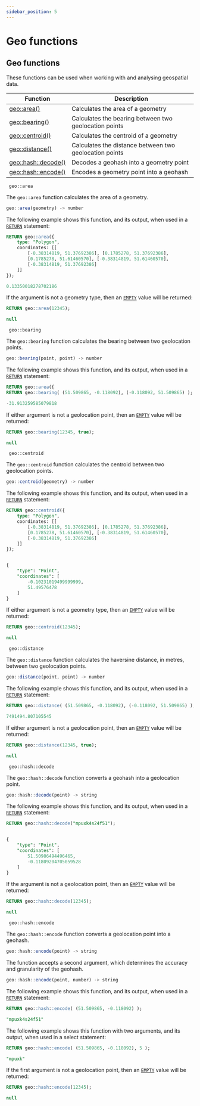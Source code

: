 ```yaml
---
sidebar_position: 5
---
```


# Geo functions

## Geo functions

These functions can be used when working with and analysing geospatial data.

<table>
<thead>
  <tr>
    <th>Function</th>
    <th>Description</th>
  </tr>
</thead>
<tbody>
  <tr>
    <td><a href="/docs/SurrealQL/functions/geo#area">geo::area()</a></td>
    <td>Calculates the area of a geometry</td>
  </tr>
  <tr>
    <td><a href="/docs/SurrealQL/functions/geo#bearing">geo::bearing()</a></td>
    <td>Calculates the bearing between two geolocation points</td>
  </tr>
  <tr>
    <td><a href="/docs/SurrealQL/functions/geo#centroid">geo::centroid()</a></td>
    <td>Calculates the centroid of a geometry</td>
  </tr>
  <tr>
    <td><a href="/docs/SurrealQL/functions/geo#distance">geo::distance()</a></td>
    <td>Calculates the distance between two geolocation points</td>
  </tr>
  <tr>
    <td><a href="/docs/SurrealQL/functions/geo#hash-decode">geo::hash::decode()</a></td>
    <td>Decodes a geohash into a geometry point</td>
  </tr>
  <tr>
    <td><a href="/docs/SurrealQL/functions/geo#hash-encode">geo::hash::encode()</a></td>
    <td>Encodes a geometry point into a geohash</td>
  </tr>
</tbody>
</table>

<div className='layout-group'>
<div className='heading'>
    <div id="area" className='code'>
    <code> geo::area </code>
    </div>
</div>

The `geo::area` function calculates the area of a geometry.

```js title="API DEFINITION"
geo::area(geometry) -> number
```
The following example shows this function, and its output, when used in a [`RETURN`](/docs/SurrealQL/statements/return) statement:

```sql
RETURN geo::area({
	type: "Polygon",
	coordinates: [[
		[-0.38314819, 51.37692386], [0.1785278, 51.37692386],
		[0.1785278, 51.61460570], [-0.38314819, 51.61460570],
		[-0.38314819, 51.37692386]
	]]
});

0.13350018278702186
```
If the argument is not a geometry type, then an [`EMPTY`](/docs/SurrealQL/Data_Model/basic_types) value will be returned:

```sql
RETURN geo::area(12345);

null
```
</div>

<div className='layout-group'>
<div className='heading'>
    <div id="bearing" className='code'>
    <code> geo::bearing </code>
    </div>
</div>

The `geo::bearing` function calculates the bearing between two geolocation points.

```js title="API DEFINITION"
geo::bearing(point, point) -> number
```
The following example shows this function, and its output, when used in a [`RETURN`](/docs/SurrealQL/statements/return) statement:

```sql
RETURN geo::area({
RETURN geo::bearing( (51.509865, -0.118092), (-0.118092, 51.509865) );

-31.913259585079818
```
If either argument is not a geolocation point, then an [`EMPTY`](/docs/SurrealQL/Data_Model/basic_types) value will be returned:

```sql
RETURN geo::bearing(12345, true);

null
```
</div>

<div className='layout-group'>
<div className='heading'>
    <div id="centroid" className='code'>
    <code> geo::centroid </code>
    </div>
</div>

The `geo::centroid` function calculates the centroid between two geolocation points.

```js title="API DEFINITION"
geo::centroid(geometry) -> number
```
The following example shows this function, and its output, when used in a [`RETURN`](/docs/SurrealQL/statements/return) statement:

```sql
RETURN geo::centroid({
	type: "Polygon",
	coordinates: [[
		[-0.38314819, 51.37692386], [0.1785278, 51.37692386],
		[0.1785278, 51.61460570], [-0.38314819, 51.61460570],
		[-0.38314819, 51.37692386]
	]]
});


{
	"type": "Point",
	"coordinates": [
		-0.10231019499999999,
		51.49576478
	]
}
```
If either argument is not a geometry type, then an [`EMPTY`](/docs/SurrealQL/Data_Model/basic_types) value will be returned:

```sql
RETURN geo::centroid(12345);

null
```
</div>

<div className='layout-group'>
<div className='heading'>
    <div id="distance" className='code'>
    <code> geo::distance</code>
    </div>
</div>

The `geo::distance` function calculates the haversine distance, in metres, between two geolocation points.

```js title="API DEFINITION"
geo::distance(point, point) -> number
```
The following example shows this function, and its output, when used in a [`RETURN`](/docs/SurrealQL/statements/return) statement:

```sql
RETURN geo::distance( (51.509865, -0.118092), (-0.118092, 51.509865) );

7491494.807105545
```
If either argument is not a geolocation point, then an [`EMPTY`](/docs/SurrealQL/Data_Model/basic_types) value will be returned:

```sql
RETURN geo::distance(12345, true);

null
```
</div>

<div className='layout-group'>
<div className='heading'>
    <div id="hash-decode" className='code'>
    <code> geo::hash::decode</code>
    </div>
</div>

The `geo::hash::decode` function converts a geohash into a geolocation point.

```js title="API DEFINITION"
geo::hash::decode(point) -> string
```
The following example shows this function, and its output, when used in a [`RETURN`](/docs/SurrealQL/statements/return) statement:

```sql
RETURN geo::hash::decode("mpuxk4s24f51");


{
	"type": "Point",
	"coordinates": [
		51.50986494496465,
		-0.11809204705059528
	]
}
```
If the argument is not a geolocation point, then an [`EMPTY`](/docs/SurrealQL/Data_Model/basic_types) value will be returned:

```sql
RETURN geo::hash::decode(12345);

null
```
</div>

<div className='layout-group'>
<div className='heading'>
    <div id="hash-encode" className='code'>
    <code> geo::hash::encode</code>
    </div>
</div>

The `geo::hash::encode` function converts a geolocation point into a geohash.

```js title="API DEFINITION"
geo::hash::encode(point) -> string
```
The function accepts a second argument, which determines the accuracy and granularity of the geohash.

```js title="API DEFINITION"
geo::hash::encode(point, number) -> string
```

The following example shows this function, and its output, when used in a [`RETURN`](/docs/SurrealQL/statements/return) statement:

```sql
RETURN geo::hash::encode( (51.509865, -0.118092) );

"mpuxk4s24f51"
```
The following example shows this function with two arguments, and its output, when used in a select statement:

```sql
RETURN geo::hash::encode( (51.509865, -0.118092), 5 );

"mpuxk"
```
If the first argument is not a geolocation point, then an [`EMPTY`](/docs/SurrealQL/Data_Model/basic_types) value will be returned:

```sql
RETURN geo::hash::encode(12345);

null
```
</div>